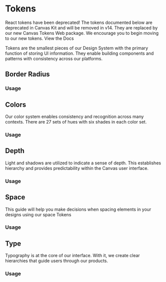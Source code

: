 
<Meta of={TokenStories} />

# Tokens

<InformationHighlight variant="caution" emphasis="high">
  <InformationHighlight.Icon />
  <InformationHighlight.Heading>React tokens have been deprecated!</InformationHighlight.Heading>
  <InformationHighlight.Body>
    The tokens documented below are deprecated in Canvas Kit and will be removed in v14. They are
    replaced by our new Canvas Tokens Web package. We encourage you to begin moving to our new
    tokens.
  </InformationHighlight.Body>
  <InformationHighlight.Link
    as={ExternalHyperlink}
    href="https://workday.github.io/canvas-tokens/?path=/docs/docs-getting-started--docs"
  >
    View the Docs
  </InformationHighlight.Link>
</InformationHighlight>

Tokens are the smallest pieces of our Design System with the primary function of storing UI
information. They enable building components and patterns with consistency across our platforms.

<ExampleCodeBlock code={Overview} />

## Border Radius

### Usage

<ExampleCodeBlock code={BorderRadius} />

## Colors

Our color system enables consistency and recognition across many contexts. There are 27 sets of hues
with six shades in each color set.

### Usage

<ExampleCodeBlock code={Colors} />

## Depth

Light and shadows are utilized to indicate a sense of depth. This establishes hierarchy and provides
predictability within the Canvas user interface.

### Usage

<ExampleCodeBlock code={Depth} />

## Space

This guide will help you make decisions when spacing elements in your designs using our space Tokens

### Usage

<ExampleCodeBlock code={Space} />

## Type

Typography is at the core of our interface. With it, we create clear hierarchies that guide users
through our products.

### Usage

<ExampleCodeBlock code={Type} />
